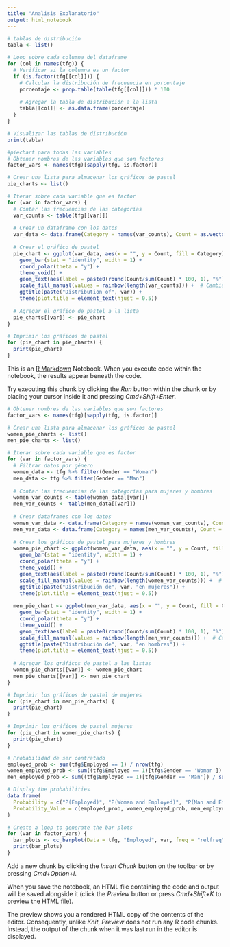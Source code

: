 ```yaml
---
title: "Analisis Explanatorio"
output: html_notebook
---
```

```r
# tablas de distribución
tabla <- list()

# Loop sobre cada columna del dataframe
for (col in names(tfg)) {
  # Verificar si la columna es un factor
  if (is.factor(tfg[[col]])) {
    # Calcular la distribución de frecuencia en porcentaje
    porcentaje <- prop.table(table(tfg[[col]])) * 100
    
    # Agregar la tabla de distribución a la lista
    tabla[[col]] <- as.data.frame(porcentaje)
  }
}

# Visualizar las tablas de distribución
print(tabla)
```
```r
#piechart para todas las variables 
# Obtener nombres de las variables que son factores
factor_vars <- names(tfg)[sapply(tfg, is.factor)]

# Crear una lista para almacenar los gráficos de pastel
pie_charts <- list()

# Iterar sobre cada variable que es factor
for (var in factor_vars) {
  # Contar las frecuencias de las categorías
  var_counts <- table(tfg[[var]])
  
  # Crear un dataframe con los datos
  var_data <- data.frame(Category = names(var_counts), Count = as.vector(var_counts))
  
  # Crear el gráfico de pastel
  pie_chart <- ggplot(var_data, aes(x = "", y = Count, fill = Category)) +
    geom_bar(stat = "identity", width = 1) +
    coord_polar(theta = "y") +
    theme_void() +
    geom_text(aes(label = paste0(round(Count/sum(Count) * 100, 1), "%")), position = position_stack(vjust = 0.5)) +
    scale_fill_manual(values = rainbow(length(var_counts))) +  # Cambia el esquema de color si deseas
    ggtitle(paste("Distribution of", var)) +
    theme(plot.title = element_text(hjust = 0.5))
  
  # Agregar el gráfico de pastel a la lista
  pie_charts[[var]] <- pie_chart
}

# Imprimir los gráficos de pastel
for (pie_chart in pie_charts) {
  print(pie_chart)
}

```

This is an [R Markdown](http://rmarkdown.rstudio.com) Notebook. When you execute code within the notebook, the results appear beneath the code. 

Try executing this chunk by clicking the *Run* button within the chunk or by placing your cursor inside it and pressing *Cmd+Shift+Enter*. 

```r

# Obtener nombres de las variables que son factores
factor_vars <- names(tfg)[sapply(tfg, is.factor)]

# Crear una lista para almacenar los gráficos de pastel
women_pie_charts <- list()
men_pie_charts <- list()

# Iterar sobre cada variable que es factor
for (var in factor_vars) {
  # Filtrar datos por género
  women_data <- tfg %>% filter(Gender == "Woman")
  men_data <- tfg %>% filter(Gender == "Man")
  
  # Contar las frecuencias de las categorías para mujeres y hombres
  women_var_counts <- table(women_data[[var]])
  men_var_counts <- table(men_data[[var]])
  
  # Crear dataframes con los datos
  women_var_data <- data.frame(Category = names(women_var_counts), Count = as.vector(women_var_counts))
  men_var_data <- data.frame(Category = names(men_var_counts), Count = as.vector(men_var_counts))
  
  # Crear los gráficos de pastel para mujeres y hombres
  women_pie_chart <- ggplot(women_var_data, aes(x = "", y = Count, fill = Category)) +
    geom_bar(stat = "identity", width = 1) +
    coord_polar(theta = "y") +
    theme_void() +
    geom_text(aes(label = paste0(round(Count/sum(Count) * 100, 1), "%")), position = position_stack(vjust = 0.5)) +
    scale_fill_manual(values = rainbow(length(women_var_counts))) +  # Cambia el esquema de color si deseas
    ggtitle(paste("Distribución de", var, "en mujeres")) +
    theme(plot.title = element_text(hjust = 0.5))
  
  men_pie_chart <- ggplot(men_var_data, aes(x = "", y = Count, fill = Category)) +
    geom_bar(stat = "identity", width = 1) +
    coord_polar(theta = "y") +
    theme_void() +
    geom_text(aes(label = paste0(round(Count/sum(Count) * 100, 1), "%")), position = position_stack(vjust = 0.5)) +
    scale_fill_manual(values = rainbow(length(men_var_counts))) +  # Cambia el esquema de color si deseas
    ggtitle(paste("Distribución de", var, "en hombres")) +
    theme(plot.title = element_text(hjust = 0.5))
  
  # Agregar los gráficos de pastel a las listas
  women_pie_charts[[var]] <- women_pie_chart
  men_pie_charts[[var]] <- men_pie_chart
}

# Imprimir los gráficos de pastel de mujeres
for (pie_chart in men_pie_charts) {
  print(pie_chart)
}

```
```r
# Imprimir los gráficos de pastel mujeres
for (pie_chart in women_pie_charts) {
  print(pie_chart)
}
```
```r
# Probabilidad de ser contratado
employed_prob <- sum(tfg$Employed == 1) / nrow(tfg)
women_employed_prob <- sum((tfg$Employed == 1)[tfg$Gender == 'Woman']) / sum(tfg$Gender == 'Woman')
men_employed_prob <- sum((tfg$Employed == 1)[tfg$Gender == 'Man']) / sum(tfg$Gender == 'Man')

# Display the probabilities
data.frame(
  Probability = c("P(Employed)", "P(Woman and Employed)", "P(Man and Employed)"),
  Probability_Value = c(employed_prob, women_employed_prob, men_employed_prob)
)
```
```r
# Create a loop to generate the bar plots
for (var in factor_vars) {
  bar_plots <- cc_barplot(Data = tfg, "Employed", var, freq = "relfreq")
  print(bar_plots)
}

```

Add a new chunk by clicking the *Insert Chunk* button on the toolbar or by pressing *Cmd+Option+I*.

When you save the notebook, an HTML file containing the code and output will be saved alongside it (click the *Preview* button or press *Cmd+Shift+K* to preview the HTML file). 

The preview shows you a rendered HTML copy of the contents of the editor. Consequently, unlike *Knit*, *Preview* does not run any R code chunks. Instead, the output of the chunk when it was last run in the editor is displayed.

